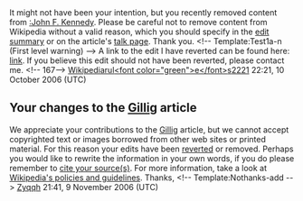 <article id="7386631" title=User talk:Kilgour321>
	<talkpage id="7386631" title="User talk:Kilgour321">
It might not have been your intention, but you recently removed content from [[:John F. Kennedy]]. Please be careful not to remove content from Wikipedia without a valid reason, which you should specify in the [[WP:ES|edit summary]] or on the article's [[WP:TP|talk page]]. Thank you. &lt;!-- Template:Test1a-n (First level warning) --&gt; A link to the edit I have reverted can be found here: [http://en.wikipedia.org/w/index.php?title=John_F._Kennedy&amp;diff=next&amp;oldid=80688016 link]. If you believe this edit should not have been reverted, please contact me. &lt;!-- 167--&gt; [[User:Wikipediarules2221|Wikipediarul]][[WP:ESP|&lt;font color=&quot;green&quot;&gt;e&lt;/font&gt;]][[User:Wikipediarules2221|s]][[User talk:Wikipediarules2221|2221]] 22:21, 10 October 2006 (UTC)

== Your changes to the [[Gillig]] article ==

We appreciate your contributions to the [[Gillig]] article, but we cannot accept copyrighted text or images borrowed from other web sites or printed material. For this reason your edits have been [[Help:Reverting|reverted]] or removed. Perhaps you would like to rewrite the information in your own words, if you do please remember to [[Wikipedia:Citing sources|cite your source(s)]]. For more information, take a look at [[Wikipedia:Policies and guidelines|Wikipedia's policies and guidelines]]. Thanks, &lt;!-- Template:Nothanks-add --&gt; [[User:Zyqqh|Zyqqh]] 21:41, 9 November 2006 (UTC)
	</talkpage>
</article>
